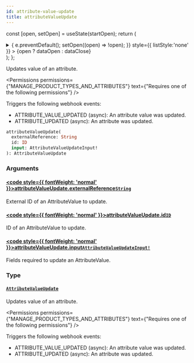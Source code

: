 ```yaml
---
id: attribute-value-update
title: attributeValueUpdate
---
```






const [open, setOpen] = useState(startOpen);
return (
<details {...(open ? { open: true } : {})} className="details" style={{ border:'none', boxShadow:'none', background:'var(--ifm-background-color)' }}>
<summary
onClick={(e) => {
e.preventDefault();
setOpen((open) => !open);
}}
style={{ listStyle:'none' }} >
{open ? dataOpen : dataClose}
</summary>
{open && children}
</details>
);
};

Updates value of an attribute.


<Permissions permissions={"MANAGE_PRODUCT_TYPES_AND_ATTRIBUTES"} text={"Requires one of the following permissions"} />


Triggers the following webhook events:

- ATTRIBUTE_VALUE_UPDATED (async): An attribute value was updated.
- ATTRIBUTE_UPDATED (async): An attribute was updated.

```graphql
attributeValueUpdate(
  externalReference: String
  id: ID
  input: AttributeValueUpdateInput!
): AttributeValueUpdate
```

### Arguments

#### [<code style={{ fontWeight: 'normal' }}>attributeValueUpdate.<b>externalReference</b></code>](#)<Bullet />[`String`](../../../api-reference/miscellaneous/scalars/string.mdx) <Badge class="badge badge--secondary" text="scalar"/> <Badge class="badge badge--secondary" text="miscellaneous"/>

External ID of an AttributeValue to update.

#### [<code style={{ fontWeight: 'normal' }}>attributeValueUpdate.<b>id</b></code>](#)<Bullet />[`ID`](../../../api-reference/miscellaneous/scalars/id.mdx) <Badge class="badge badge--secondary" text="scalar"/> <Badge class="badge badge--secondary" text="miscellaneous"/>

ID of an AttributeValue to update.

#### [<code style={{ fontWeight: 'normal' }}>attributeValueUpdate.<b>input</b></code>](#)<Bullet />[`AttributeValueUpdateInput!`](../../../api-reference/attributes/inputs/attribute-value-update-input.mdx) <Badge class="badge badge--secondary" text="non-null"/> <Badge class="badge badge--secondary" text="input"/> <Badge class="badge badge--secondary" text="attributes"/>

Fields required to update an AttributeValue.

### Type

#### [`AttributeValueUpdate`](../../../api-reference/attributes/objects/attribute-value-update.mdx) <Badge class="badge badge--secondary" text="object"/> <Badge class="badge badge--secondary" text="attributes"/>

Updates value of an attribute.


<Permissions permissions={"MANAGE_PRODUCT_TYPES_AND_ATTRIBUTES"} text={"Requires one of the following permissions"} />


Triggers the following webhook events:

- ATTRIBUTE_VALUE_UPDATED (async): An attribute value was updated.
- ATTRIBUTE_UPDATED (async): An attribute was updated.

